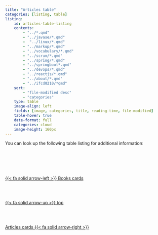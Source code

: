 ```yaml
---
title: "Articles table"
categories: [listing, table]
listing:
    id: articles-table-listing
    contents:
        - "../*.qmd"
        - "../javase/*.qmd"
        -  "../linux/*.qmd"
        - "../markup/*.qmd"
        - "../vocabulary/*.qmd"
        - "../scrum/*.qmd"
        - "../spring/*.qmd"
        - "../springboot*.qmd"
        - "../devops/*.qmd"
        - "../reactjs/*.qmd"
        - "../about/*.qmd"
        - "../ifcd0210/*qmd"
    sort:
        - "file-modified desc"
        - "categories"
    type: table
    image-align: left
    fields: [image, categories, title, reading-time, file-modified]
    table-hover: true
    date-format: full
    categories: cloud 
    image-height: 160px 
---
```


You can look up the following table listing for additional information:


::: {#articles-table-listing}
:::


<!--- navLinks -->
<br><br>
<div class=row>
<br>
<div class='column left previous'>
<br>
[{{< fa solid arrow-left >}} Books cards](/learning/learning-listing-card-books.qmd)
<br>
</div>
<br>
<div class='column center'>
<br>
[{{< fa solid arrow-up >}} top](#top)
<br>
</div>
<br>
<div class='column right next'>
<br>
[Articles cards  {{< fa solid arrow-right >}}](/learning/learning-listing-card-articles.qmd)
<br>
</div>
<br>
</div>
